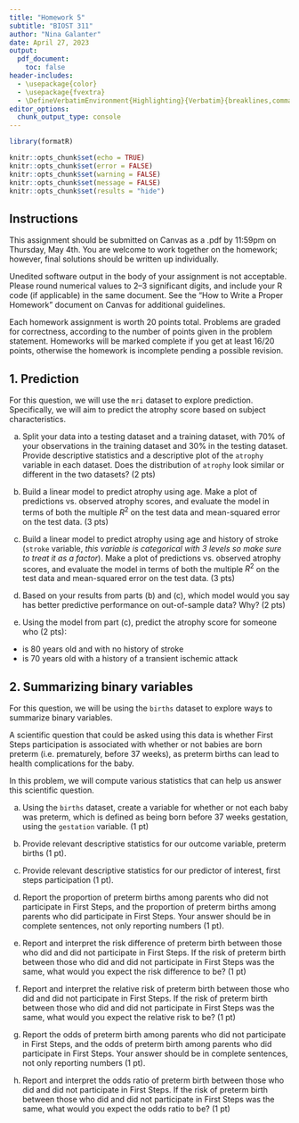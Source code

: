 ```yaml
---
title: "Homework 5"
subtitle: "BIOST 311"
author: "Nina Galanter"
date: April 27, 2023
output: 
  pdf_document:
    toc: false
header-includes:
  - \usepackage{color}
  - \usepackage{fvextra}
  - \DefineVerbatimEnvironment{Highlighting}{Verbatim}{breaklines,commandchars=\\\{\}}
editor_options: 
  chunk_output_type: console
---
```


```r
library(formatR)

knitr::opts_chunk$set(echo = TRUE)
knitr::opts_chunk$set(error = FALSE)
knitr::opts_chunk$set(warning = FALSE)
knitr::opts_chunk$set(message = FALSE)
knitr::opts_chunk$set(results = "hide")
```


## Instructions

This assignment should be submitted on Canvas as a .pdf by 11:59pm on Thursday, May 4th. You are welcome to work together on the homework; however, final solutions should be written up individually. 

Unedited software output in the body of your assignment is not acceptable. Please round numerical values to 2--3 significant digits, and include your R code (if applicable) in the same document. See the "How to Write a Proper Homework" document on Canvas for additional guidelines.  

Each homework assignment is worth 20 points total. Problems are graded for correctness, according to the number of points given in the problem statement. Homeworks will be marked complete if you get at least 16/20 points, otherwise the homework is incomplete pending a possible revision. 


## 1. Prediction

For this question, we will use the `mri` dataset to explore prediction. Specifically, we will aim to predict the atrophy score based on subject characteristics.

a. Split your data into a testing dataset and a training dataset, with 70% of your observations in the training dataset and 30% in the testing dataset. Provide descriptive statistics and a descriptive plot of the `atrophy` variable in each dataset. Does the distribution of `atrophy` look similar or different in the two datasets? (2 pts)

b. Build a linear model to predict atrophy using age. Make a plot of predictions vs. observed atrophy scores, and evaluate the model in terms of both the multiple $R^2$ on the test data and mean-squared error on the test data. (3 pts)

c. Build a linear model to predict atrophy using age and history of stroke (`stroke` variable, *this variable is categorical with 3 levels so make sure to treat it as a factor*). Make a plot of predictions vs. observed atrophy scores, and evaluate the model in terms of both the multiple $R^2$ on the test data and mean-squared error on the test data. (3 pts)

d. Based on your results from parts (b) and (c), which model would you say has better predictive performance on out-of-sample data? Why? (2 pts)

e. Using the model from part (c), predict the atrophy score for someone who (2 pts):

- is 80 years old and with no history of stroke
- is 70 years old with a history of a transient ischemic attack

## 2. Summarizing binary variables

For this question, we will be using the `births` dataset to explore ways to summarize binary variables. 

A scientific question that could be asked using this data is whether First Steps participation is associated with whether or not babies are born preterm (i.e. prematurely, before 37 weeks), as preterm births can lead to health complications for the baby.


In this problem, we will compute various statistics that can help us answer this scientific question.

a. Using the `births` dataset, create a variable for whether or not each baby was preterm, which is defined as being born before 37 weeks gestation, using the `gestation` variable. (1 pt)

b. Provide relevant descriptive statistics for our outcome variable, preterm births (1 pt).

c. Provide relevant descriptive statistics for our predictor of interest, first steps participation (1 pt).

d. Report the proportion of preterm births among parents who did not participate in First Steps, and the proportion of preterm births among parents who did participate in First Steps. Your answer should be in complete sentences, not only reporting numbers (1 pt). 

e. Report and interpret the risk difference of preterm birth between those who did and did not participate in First Steps. If the risk of preterm birth between those who did and did not participate in First Steps was the same, what would you expect the risk difference to be? (1 pt)

f. Report and interpret the relative risk of preterm birth between those who did and did not participate in First Steps. If the risk of preterm birth between those who did and did not participate in First Steps was the same, what would you expect the relative risk to be? (1 pt)

g. Report the odds of preterm birth among parents who did not participate in First Steps, and the odds of preterm birth among parents who did participate in First Steps. Your answer should be in complete sentences, not only reporting numbers (1 pt).

h. Report and interpret the odds ratio of preterm birth between those who did and did not participate in First Steps. If the risk of preterm birth between those who did and did not participate in First Steps was the same, what would you expect the odds ratio to be? (1 pt)

